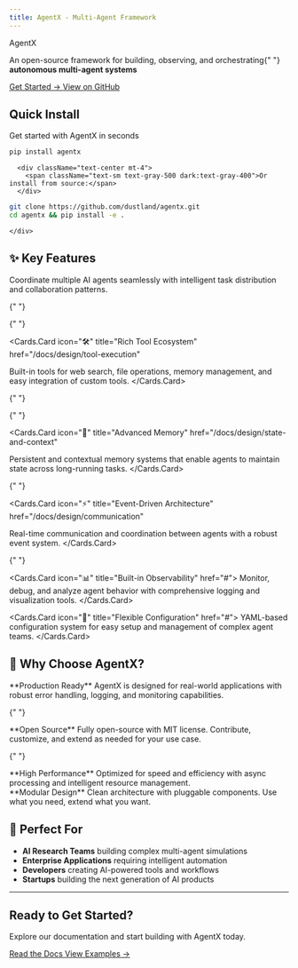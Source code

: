 ```yaml
---
title: AgentX - Multi-Agent Framework
---
```



<div className="mx-auto max-w-full w-[880px] text-center px-4 mb-10">
  <div className="text-5xl md:text-6xl font-bold text-transparent bg-clip-text bg-gradient-to-r from-blue-600 to-purple-600 dark:from-blue-400 dark:to-purple-400 mb-6 mt-8">
    AgentX
  </div>
  <p className="text-xl md:text-2xl text-gray-600 dark:text-gray-300 mb-8 max-w-[600px] mx-auto">
    An open-source framework for building, observing, and orchestrating{" "}
    <strong className="text-gray-900 dark:text-gray-100">
      autonomous multi-agent systems
    </strong>
  </p>
  <div className="flex flex-col sm:flex-row gap-4 justify-center items-center mb-8">
    <a
      href="/docs/getting-started"
      className="bg-blue-600 hover:bg-blue-700 text-white font-semibold py-3 px-6 rounded-lg transition-colors duration-200 shadow-lg hover:shadow-xl"
    >
      Get Started →
    </a>
    <a
      href="https://github.com/dustland/agentx"
      target="_blank"
      className="border border-gray-300 dark:border-gray-600 hover:border-gray-400 dark:hover:border-gray-500 text-gray-700 dark:text-gray-300 font-semibold py-3 px-6 rounded-lg transition-colors duration-200 hover:bg-gray-50 dark:hover:bg-gray-800"
    >
      View on GitHub
    </a>
  </div>
</div>

<div className="mb-16">
  <div className="mx-auto max-w-full w-[880px] px-4">
    <div className="bg-gradient-to-r from-gray-50 to-gray-100 dark:from-gray-800 dark:to-gray-900 rounded-2xl p-8 mb-8 border border-gray-200 dark:border-gray-700">
      <div className="text-center mb-6">
        <h2 className="text-2xl font-bold text-gray-900 dark:text-gray-100 mb-2">Quick Install</h2>
        <p className="text-gray-600 dark:text-gray-400">Get started with AgentX in seconds</p>
      </div>
      
```bash
pip install agentx
```

      <div className="text-center mt-4">
        <span className="text-sm text-gray-500 dark:text-gray-400">Or install from source:</span>
      </div>

```bash
git clone https://github.com/dustland/agentx.git
cd agentx && pip install -e .
```

    </div>

  </div>
</div>

## ✨ Key Features

<Cards>
  <Cards.Card
    icon="🤝"
    title="Multi-Agent Orchestration"
    href="/docs/design/overview"
  >
    Coordinate multiple AI agents seamlessly with intelligent task distribution
    and collaboration patterns.
  </Cards.Card>

{" "}

{" "}

<Cards.Card
  icon="🛠️"
  title="Rich Tool Ecosystem"
  href="/docs/design/tool-execution"
>
  Built-in tools for web search, file operations, memory management, and easy
  integration of custom tools.
</Cards.Card>

{" "}

{" "}

<Cards.Card
  icon="🧠"
  title="Advanced Memory"
  href="/docs/design/state-and-context"
>
  Persistent and contextual memory systems that enable agents to maintain state
  across long-running tasks.
</Cards.Card>

{" "}

<Cards.Card
  icon="⚡"
  title="Event-Driven Architecture"
  href="/docs/design/communication"
>
  Real-time communication and coordination between agents with a robust event
  system.
</Cards.Card>

{" "}

<Cards.Card icon="📊" title="Built-in Observability" href="#">
  Monitor, debug, and analyze agent behavior with comprehensive logging and
  visualization tools.
</Cards.Card>

  <Cards.Card icon="🔧" title="Flexible Configuration" href="#">
    YAML-based configuration system for easy setup and management of complex
    agent teams.
  </Cards.Card>
</Cards>

## 🚀 Why Choose AgentX?

<div className="grid md:grid-cols-2 gap-8 mt-8">
  <div>
    <Callout type="info" emoji="🎯">
      **Production Ready** AgentX is designed for real-world applications with
      robust error handling, logging, and monitoring capabilities.
    </Callout>
  </div>

{" "}

<div>
  <Callout type="default" emoji="🔓">
    **Open Source** Fully open-source with MIT license. Contribute, customize,
    and extend as needed for your use case.
  </Callout>
</div>

{" "}

<div>
  <Callout type="warning" emoji="⚡">
    **High Performance** Optimized for speed and efficiency with async
    processing and intelligent resource management.
  </Callout>
</div>

  <div>
    <Callout type="error" emoji="🏗️">
      **Modular Design** Clean architecture with pluggable components. Use what
      you need, extend what you want.
    </Callout>
  </div>
</div>

## 🎯 Perfect For

- **AI Research Teams** building complex multi-agent simulations
- **Enterprise Applications** requiring intelligent automation
- **Developers** creating AI-powered tools and workflows
- **Startups** building the next generation of AI products

---

<div className="text-center mt-16 mb-8">
  <h2 className="text-3xl font-bold text-gray-900 dark:text-gray-100 mb-4">
    Ready to Get Started?
  </h2>
  <p className="text-lg text-gray-600 dark:text-gray-400 mb-6">
    Explore our documentation and start building with AgentX today.
  </p>
  <div className="flex flex-col sm:flex-row gap-4 justify-center items-center">
    <a
      href="/docs"
      className="bg-gradient-to-r from-blue-600 to-purple-600 hover:from-blue-700 hover:to-purple-700 text-white font-semibold py-3 px-8 rounded-lg transition-all duration-200 shadow-lg hover:shadow-xl transform hover:-translate-y-0.5"
    >
      Read the Docs
    </a>
    <a
      href="https://github.com/dustland/agentx/tree/main/examples"
      target="_blank"
      className="text-blue-600 dark:text-blue-400 hover:text-blue-700 dark:hover:text-blue-300 font-semibold py-3 px-8 transition-colors duration-200"
    >
      View Examples →
    </a>
  </div>
</div>

